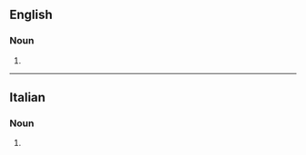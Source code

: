 ==English==

===Noun===
{{head|en|noun plural form}}

# {{plural of|sbirro|lang=en}}

----

==Italian==

===Noun===
{{head|it|noun plural form|g=m}}

# {{plural of|sbirro|lang=it}}